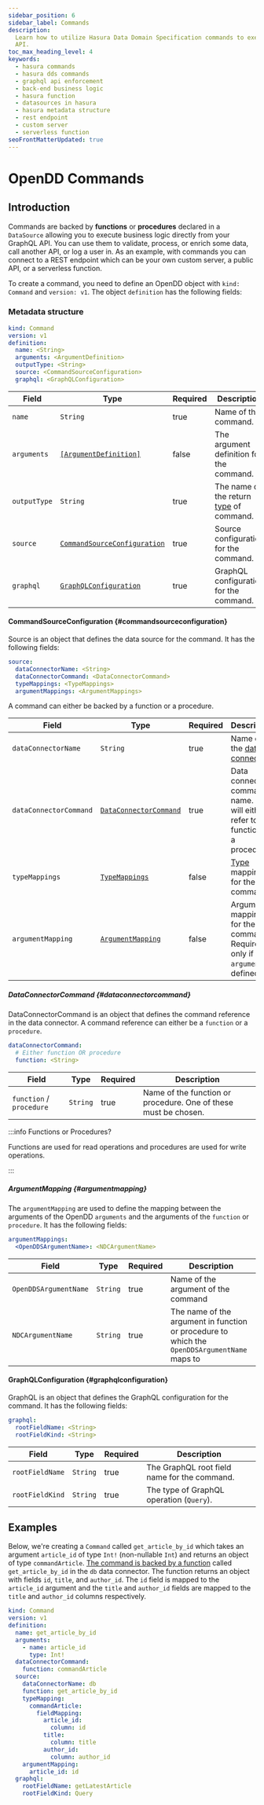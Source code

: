 ```yaml
---
sidebar_position: 6
sidebar_label: Commands
description:
  Learn how to utilize Hasura Data Domain Specification commands to execute business logic directly from your GraphQL
  API.
toc_max_heading_level: 4
keywords:
  - hasura commands
  - hasura dds commands
  - graphql api enforcement
  - back-end business logic
  - hasura function
  - datasources in hasura
  - hasura metadata structure
  - rest endpoint
  - custom server
  - serverless function
seoFrontMatterUpdated: true
---
```


# OpenDD Commands

## Introduction

Commands are backed by **functions** or **procedures** declared in a `DataSource` allowing you to execute business logic
directly from your GraphQL API. You can use them to validate, process, or enrich some data, call another API, or log a
user in. As an example, with commands you can connect to a REST endpoint which can be your own custom server, a public
API, or a serverless function.

To create a command, you need to define an OpenDD object with `kind: Command`  and `version: v1`. The object
`definition` has the following fields:

### Metadata structure

```yaml
kind: Command
version: v1
definition:
  name: <String>
  arguments: <ArgumentDefinition>
  outputType: <String>
  source: <CommandSourceConfiguration>
  graphql: <GraphQLConfiguration>
```

| Field        | Type                                                                                 | Required | Description                                            |
| ------------ | ------------------------------------------------------------------------------------ | -------- | ------------------------------------------------------ |
| `name`       | `String`                                                                             | true     | Name of the command.                                   |
| `arguments`  | [`[ArgumentDefinition]`](data-domain-modeling/common-syntax.mdx/#argumentdefinition) | false    | The argument definition for the command.               |
| `outputType` | `String`                                                                             | true     | The name of the return [type](./types.mdx) of command. |
| `source`     | [`CommandSourceConfiguration`](#commandsourceconfiguration)                          | true     | Source configuration for the command.                  |
| `graphql`    | [`GraphQLConfiguration`](#graphqlconfiguration)                                      | true     | GraphQL configuration for the command.                 |

#### CommandSourceConfiguration {#commandsourceconfiguration}

Source is an object that defines the data source for the command. It has the following fields:

```yaml
source:
  dataConnectorName: <String>
  dataConnectorCommand: <DataConnectorCommand>
  typeMappings: <TypeMappings>
  argumentMappings: <ArgumentMappings>
```

A command can either be backed by a function or a procedure.

| Field                     | Type                                               | Required | Description                                                                      |
| ------------------------- | -------------------------------------------------- | -------- | -------------------------------------------------------------------------------- |
| `dataConnectorName`       | `String`                                           | true     | Name of the [data connector](./data-connectors.mdx).                             |
| `dataConnectorCommand`    | [`DataConnectorCommand`](#dataconnectorcommand)    | true     | Data connector command name. This will either refer to a function or a procedure |
| `typeMappings`            | [`TypeMappings`](./common-syntax.mdx#typemappings) | false    | [Type](./types.mdx) mappings for the command.                                    |
| `argumentMapping`         | [`ArgumentMapping`](#argumentmapping)              | false    | Argument mappings for the command. Required only if `arguments` is defined       |

##### DataConnectorCommand {#dataconnectorcommand}

DataConnectorCommand is an object that defines the command reference in the data connector. A command reference can
either be a `function` or a `procedure`.

```yaml
dataConnectorCommand:
  # Either function OR procedure
  function: <String>
```
| Field                     | Type     | Required | Description                                                     |
| ------------------------- | -------- | -------- | --------------------------------------------------------------- |
| `function` / `procedure` | `String` | true     | Name of the function or procedure. One of these must be chosen. |


:::info Functions or Procedures?

Functions are used for read operations and procedures are used for write operations.

:::

##### ArgumentMapping {#argumentmapping}

The `argumentMapping` are used to define the mapping between the arguments of the OpenDD `arguments` and the arguments
of the `function` or `procedure`. It has the following fields:

```yaml
argumentMappings:
  <OpenDDSArgumentName>: <NDCArgumentName>
```

| Field                 | Type     | Required | Description                                                                                  |
| --------------------- | -------- | -------- | -------------------------------------------------------------------------------------------- |
| `OpenDDSArgumentName` | `String` | true     | Name of the argument of the command                                                          |
| `NDCArgumentName`     | `String` | true     | The name of the argument in function or procedure to which the `OpenDDSArgumentName` maps to |

#### GraphQLConfiguration {#graphqlconfiguration}

GraphQL is an object that defines the GraphQL configuration for the command. It has the following fields:

```yaml
graphql:
  rootFieldName: <String>
  rootFieldKind: <String>
```

| Field           | Type     | Required | Description                                  |
| --------------- | -------- | -------- | -------------------------------------------- |
| `rootFieldName` | `String` | true     | The GraphQL root field name for the command. |
| `rootFieldKind` | `String` | true     | The type of GraphQL operation (`Query`).     |

## Examples

Below, we're creating a `Command` called `get_article_by_id` which takes an argument `article_id` of type `Int!`
(non-nullable `Int`) and returns an object of type `commandArticle`. [The command is backed by a
function](/data-domain-modeling/common-syntax.mdx/#typemappings) called `get_article_by_id` in the `db` data connector.
The function returns an object with fields `id`, `title`, and `author_id`. The `id` field is mapped to the `article_id`
argument and the `title` and `author_id` fields are mapped to the `title` and `author_id` columns respectively.

```yaml
kind: Command
version: v1
definition:
  name: get_article_by_id
  arguments:
    - name: article_id
      type: Int!
  dataConnectorCommand:
    function: commandArticle
  source:
    dataConnectorName: db
    function: get_article_by_id
    typeMapping:
      commandArticle:
        fieldMapping:
          article_id:
            column: id
          title:
            column: title
          author_id:
            column: author_id
    argumentMapping:
      article_id: id
  graphql:
    rootFieldName: getLatestArticle
    rootFieldKind: Query
```
